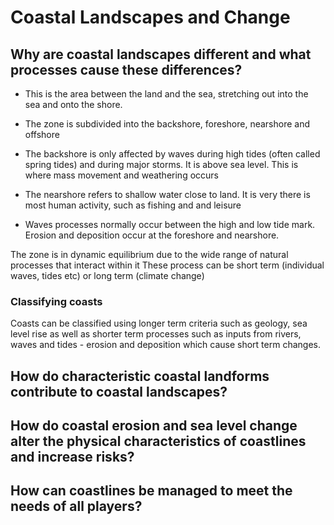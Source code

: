 # Coastal Landscapes and Change

## Why are coastal landscapes different and what processes cause these differences?

-   This is the area between the land and the sea, stretching out into the sea and onto the shore.

-   The zone is subdivided into the backshore, foreshore, nearshore and offshore

-   The backshore is only affected by waves during high tides (often called spring tides) and during major storms. It is above sea level. This is where mass movement and weathering occurs

-   The nearshore refers to shallow water close to land. It is very there is most human activity, such as fishing and and leisure

-   Waves processes normally occur between the high and low tide mark. Erosion and deposition occur at the foreshore and nearshore.

The zone is in dynamic equilibrium due to the wide range of natural processes that interact within it These process can be short term (individual waves, tides etc) or long term (climate change)

### Classifying coasts

Coasts can be classified using longer term criteria such as geology, sea level rise as well as shorter term processes such as inputs from rivers, waves and tides - erosion and deposition which cause short term changes.

## How do characteristic coastal landforms contribute to coastal landscapes?

## How do coastal erosion and sea level change alter the physical characteristics of coastlines and increase risks?

## How can coastlines be managed to meet the needs of all players?
